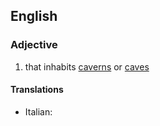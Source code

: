 ==English==

===Adjective===
{{en-adj}}

# {{lb|en|rare}} that inhabits [[cavern]]s or [[cave]]s

====Translations====
{{trans-top}}
* Italian: {{t+|it|cavernicolo}}
{{trans-mid}}
{{trans-bottom}}